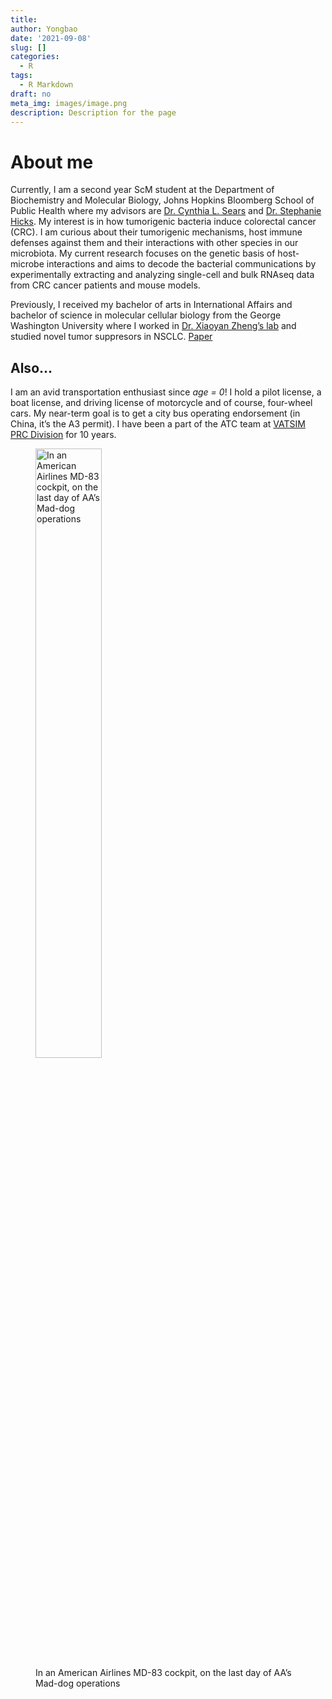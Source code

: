 ```yaml
---
title: 
author: Yongbao
date: '2021-09-08'
slug: []
categories:
  - R
tags:
  - R Markdown
draft: no
meta_img: images/image.png
description: Description for the page
---
```


# About me
Currently, I am a second year ScM student at the Department of Biochemistry and Molecular Biology, Johns Hopkins Bloomberg School of Public Health where my advisors are [Dr. Cynthia L. Sears](https://www.hopkinsmedicine.org/profiles/details/cynthia-sears) and [Dr. Stephanie Hicks](https://www.stephaniehicks.com/). My interest is in how tumorigenic bacteria induce colorectal cancer (CRC). I am curious about their tumorigenic mechanisms, host immune defenses against them and their interactions with other species in our microbiota. My current research focuses on the genetic basis of host-microbe interactions and aims to decode the bacterial communications by experimentally extracting and analyzing single-cell and bulk RNAseq data from CRC cancer patients and mouse models.  

Previously, I received my bachelor of arts in International Affairs and bachelor of science in molecular cellular biology from the George Washington University where I worked in [Dr. Xiaoyan Zheng's lab](https://smhs.gwu.edu/zheng-lab/lab-director) and studied novel tumor suppresors in NSCLC. [Paper](https://www.ncbi.nlm.nih.gov/pmc/articles/PMC6975268/)

## Also...
I am an avid transportation enthusiast since *age = 0*! I hold a pilot license, a boat license, and driving license of motorcycle and of course, four-wheel cars. My near-term goal is to get a city bus operating endorsement (in China, it's the A3 permit). I have been a part of the ATC team at [VATSIM PRC Division](https://www.vatprc.net/en/home) for 10 years.

![In an American Airlines MD-83 cockpit, on the last day of AA's Mad-dog operations](images/1631163953860.jpeg){width=50% height=50%}
